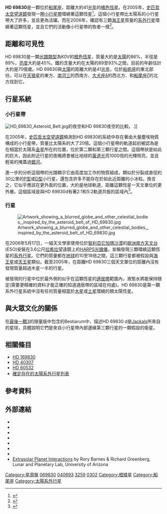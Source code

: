 {{Starbox begin 
| name = HD 69830
}}
{{Starbox image
| image = [[File:Morgan-Keenan_spectral_classification_zoom.png|250px]]
| caption = HD 69830是一顆[[K-型主序星|K0V級]]的恆星，質量略小於[[太陽|太陽]](G2V)
}} 
{{Starbox observe 
| epoch = J2000.0
| constell = [[船尾座|船尾座]]
| ra = {{RA|08|18|23.9473}}
| dec = {{DEC|-12|37|55.824}}
| appmag_v = +5.95
}} 
{{Starbox character 
| class = K0V
| r-i = 0.36
| v-r = 0.40
| b-v = 0.753
| u-b = 0.34
| variable = none
}} 
{{Starbox astrometry 
| radial_v = +30.4
| prop_mo_ra = 279.29
| prop_mo_dec = −988.99
| parallax = 80.32
| parallax_footnote = <ref>{{cite web|url=http://webviz.u-strasbg.fr/viz-bin/VizieR-5?-out.add=.&-source=I/311/hip2&recno=40567|title=HIP 40693|work=Hipparcos, the New Reduction|author=van Leeuwen, F.|year=2007|accessdate=2008-08-17|archive-date=2019-03-28|archive-url=https://web.archive.org/web/20190328164651/https://www.aanda.org/articles/aa/full/2007/41/aa8357-07/aa8357-07.html|dead-url=no}}</ref>
| p_error = 0.35
| absmag_v = 5.85
}}
{{Starbox detail 
| age = {{nowrap|(5.1–6.1) × 10<sup>9</sup>}}<ref name="apj687">{{cite journal
 | author=Mamajek, Eric E.; Hillenbrand, Lynne A.
 | title=Improved Age Estimation for Solar-Type Dwarfs Using Activity-Rotation Diagnostics
 | journal=The Astrophysical Journal | volume=687 | issue=2
 | pages=1264–1293 | doi=10.1086/591785 | bibcode=2008ApJ...687.1264M |date=November 2008}}</ref>
| metal = 89 ± 4 %
| mass = 0.86 ± 0.03
| radius = 0.89
| gravity = 4.47
| rotation = 21.5 days
| luminosity = 0.60 ± 0.03
| temperature = 5385 ± 20
}} 
{{Starbox catalog 
| names = HR 3259, Gliese 302, [[Hipparcos|HIP]] 40693, SAO 154093, LHS 245, BD −12°2449 
}} 
{{Starbox reference
| Simbad = HD+69830
| NSTED = HD+69830
| ARICNS = 00624
| EPE = HD+69830
}}
{{Starbox end}}

'''HD 69830'''是一顆位於[[船尾座|船尾座]]，距離大約41[[光年|光年]]的[[橘色矮星|橘色]][[恆星|恆星]]。在2005年，[[史匹哲太空望遠鏡|史匹哲太空望遠鏡]]發現一圈[[小行星帶|小行星帶]]環繞著這顆恆星<ref>{{cite journal|url=http://cdsads.u-strasbg.fr/cgi-bin/nph-bib_query?2005ApJ...626.1061B&db_key=AST&nosetcookie=1|author=Beichman, C.A. et al.|title=An Excess Due to Small Grains around the Nearby K0 V Star HD 69830: Asteroid or Cometary Debris?|journal=[[The_Astrophysical_Journal|The Astrophysical Journal]]|volume=626|issue=2|pages=1061–1069|year=2005|doi=10.1086/430059}}</ref>。這個小行星帶比太陽系的小行星帶大了許多，並且更為活躍。而在2006年，確認有三顆[[海王星|海王星]]質量的[[系外行星|系外行星]]環繞著這顆恆星，並且它們的活動像小行星帶的牧者一樣<ref name="Lovis">{{cite journal | url=http://www.nature.com/nature/journal/v441/n7091/abs/nature04828.html | author=Lovis, C. ''et al.'' | title=An extrasolar planetary system with three Neptune-mass planets | journal=[[Nature_(journal)|Nature]] | volume=441 | issue=7091 | pages=305–309 | year=2006 | doi=10.1038/nature04828 | format=abstract | id={{arXiv|astro-ph/0703024}} | pmid=16710412 | access-date=2010-07-17 | archive-date=2017-04-22 | archive-url=https://web.archive.org/web/20170422161311/http://www.nature.com/nature/journal/v441/n7091/abs/nature04828.html | dead-url=no }}</ref>。   

==距離和可見性 ==

HD 69830是一顆[[光譜類型|光譜類型]]為K0V的[[橙矮星|橙色]][[恆星|恆星]]，質量大約是[[太陽|太陽]]的86%，半徑是89%，[[亮度|亮度]]大約是45%。鐵的含量大約在太陽的89至93%之間，目前的年齡估計大約是70億歲。HD 69830與[[太陽|太陽]]的距離大約是41[[光年|光年]]，位於[[船帆座|船帆座]]的東北部份。可以在[[天狼星|天狼星]]的東方、[[南河三|南河三]]的西南方、[[大犬座δ|大犬座δ]]的西北方、和[[船尾座ζ|船尾座ζ]]的北方找到它。

== 行星系統 ==

{{OrbitboxPlanet begin
| table_ref = <ref name="Lovis"/><ref name="Lisse"/> }}
{{OrbitboxPlanet
| exoplanet = [[HD_69830_b|b]]
| mass = ≥0.033
| period = 8.667 ± 0.003
| semimajor = 0.0785
| eccentricity = 0.1 ± 0.04
}}
{{OrbitboxPlanet
| exoplanet = [[HD_69830_c|c]]
| mass = ≥0.038
| period = 31.56 ± 0.04
| semimajor = 0.186
| eccentricity = 0.13 ± 0.06
}}
{{OrbitboxPlanet
| exoplanet = [[HD_69830_d|d]]
| mass = ≥0.058
| period = 197 ± 3
| semimajor = 0.63
| eccentricity = 0.07 ± 0.07
}}
{{OrbitboxPlanet disk
| disk = [[岩屑盤|岩屑盤]]
| periapsis = 0.93
| apoapsis = 1.16
}}
{{Orbitbox end}}

=== 小行星帶 ===

[[Image:HD_69830_Asteroid_Belt.jpg|thumb]]的夜空和HD 69830夜空的比較。.]]

在2005年，[[史匹哲太空望遠鏡|史匹哲太空望遠鏡]]檢測到HD 69830的系統中存在著由大量塵埃物質構成的小行星帶，質量比太陽系的大了20倍。這個小行星帶的軌道起初被認為是在相當於太陽系[[金星|金星]]所在的位置，位於第二顆和第三顆行星之間。這個帶狀是如此的巨大，因此附近行星的夜晚將會被比地球的[[黃道光|黃道光]]亮1000倍的光輝照亮，並且輕易的掩蓋過[[銀河系|銀河]]。

進一步的分析這個帶的光譜顯示它由高度加工作的物質組成，類似於分裂成直徑約30公里的[[P-型小行星|P型]]或[[D-型小行星|D型]]小行星，還包含許多不能存在於如此近距離的小冰粒。換言之，它似乎應該在更外面的位置，大約是地球軌道，距離這顆恆星一天文單位的更外層。這個區域是與HD 69830d有著2:1和5:2軌道共振的區域內<ref name="Lisse"> {{cite journal | url=http://www.iop.org/EJ/article/0004-637X/658/1/584/65847.html | author=Lisse, C.M. ''et al.'' | title=On the Nature of the Dust in the Debris Disk Around HD 69830 | journal=The [[Astrophysical_Journal|Astrophysical Journal]] | volume=658 | issue=1 | pages=584–592 | year=2007 | doi=10.1086/511001}}</ref>。 

=== 行星 ===
[[Image:Artwork_showing_a_blurred_globe_and_other_celestial_bodies,_inspired_by_the_asteroid_belt_of_HD_69830.jpg|thumb]]

在2006年5月17日，一組天文學家使用位於[[智利|智利]][[亞它加瑪沙漠|亞它加瑪沙漠]]的[[歐洲南方天文台|歐洲南方天文台]](ESO)安裝在3.6公尺[[拉希拉|拉希拉]]望遠鏡上的[[HARPS|HARPS]][[光譜儀|光譜儀]]，宣稱發現三顆環繞這顆恆星的[[系外行星|系外行星]]。它們的質量都在[[地球|地球]]的10至18倍之間，這三顆行星都被假設與[[海王星|海王星]]或[[天王星|天王星]]類似。截至2005年，在距離HD 69830三個天文單位的距離內沒有發現質量超過木星一半的行星。

被發現的行星中位於最外側的似乎在這顆恆星的[[適居帶|適居帶]]範圍內，液態水將能保持穩定(需要更精確的資料才能正確的知道適居帶的區域在何處)。HD 69830是第一顆系外行星系統中沒有任何質量相當於[[木星|木星]]或[[土星|土星]]環繞的類太陽恆星。

==與大眾文化的關係 ==
在[[最後一戰3|最後一戰3]]的限量版中包含的Bestiarum中，描述HD 69830 d是[[星盟_(最後一戰)#Jackals|Jackals]]所來自的星球，具體說明它們是來自小行星帶內部邊緣第三顆行星的一顆假設的衛星。

== 相關條目 ==
{{commonscat}}
* [[HD_169830|HD 169830]]
* [[HD_40307|HD 40307]]
* [[HD_60532|HD 60532]]
* [[確定存在的太陽系外行星列表|確定存在的太陽系外行星列表]]

== 參考資料 ==

{{reflist}}

== 外部連結 ==

* {{cite web |url=http://www.spitzer.caltech.edu/Media/releases/ssc2005-10/release.shtml |title=NASA's Spitzer Telescope Sees Signs of Alien Asteroid Belt |accessdate=2008-06-13 |work=NASA |publisher=Spitzer Space Telescope |date=2005-04-20 |last=Clavin |first=Whitney |deadurl=yes |archiveurl=https://web.archive.org/web/20080511161456/http://www.spitzer.caltech.edu/Media/releases/ssc2005-10/release.shtml |archivedate=2008-05-11 }}
* {{cite web |url=http://www.extrasolar.net/startour.asp?StarCatId=normal&StarId=252 |title=HD 69830 |accessdate=2008-06-13 |work=Extrasolar Visions |deadurl=yes |archiveurl=https://web.archive.org/web/20101006234144/http://extrasolar.net/startour.asp?StarCatID=normal&StarID=252 |archivedate=2010-10-06 }}
* {{cite web |url=http://www.extrasolar.net/planettour.asp?StarCatId=normal&PlanetId=293 |title=HD 69830 asteroid belt |accessdate=2008-06-13 |work=Extrasolar Visions |deadurl=yes |archiveurl=https://web.archive.org/web/20070930014600/http://www.extrasolar.net/planettour.asp?StarCatId=normal&PlanetId=293 |archivedate=2007-09-30 }}
* {{cite web |url=http://www.solstation.com/stars2/hd69830.htm |title=HD 69830 / HR 3259 |accessdate=2008-06-13 |work=SolStation |archive-date=2009-02-17 |archive-url=https://web.archive.org/web/20090217151339/http://solstation.com/stars2/hd69830.htm |dead-url=no }}
* {{cite web |url=http://exoplanet.eu/star.php?st=HD+69830 |title=Notes for star HD 69830 |accessdate=2008-06-13 |work=The Extrasolar Planets Encyclopaedia |archive-date=2012-05-31 |archive-url=https://web.archive.org/web/20120531190803/http://exoplanet.eu/star.php?st=HD+69830 |dead-url=no }}
* {{cite web |url=http://www.space.com/scienceastronomy/060517_netpune_planets.html |title=Planets Found in Potentially Habitable Setup |accessdate=2008-06-13 |work=SPACE.com |date=2006-05-17 |last=Than |first=Ker |archive-date=2009-06-05 |archive-url=https://web.archive.org/web/20090605225821/http://www.space.com/scienceastronomy/060517_netpune_planets.html |dead-url=no }}
* {{cite web |url=http://www.spacedaily.com/reports/Trio_Of_Neptunes_And_Their_Belt.html |title=Trio Of Neptunes And Their Belt |accessdate=2008-06-13 |work=SpaceDaily |date=2006-05-18 |archive-date=2009-06-10 |archive-url=https://web.archive.org/web/20090610021608/http://www.spacedaily.com/reports/Trio_Of_Neptunes_And_Their_Belt.html |dead-url=no }}
* [http://www.lpl.arizona.edu/~rory/research/xsp/dynamics/ Extrasolar Planet Interactions]{{Wayback|url=http://www.lpl.arizona.edu/~rory/research/xsp/dynamics/ |date=20160505160348 }} by Rory Barnes & Richard Greenberg, Lunar and Planetary Lab, University of Arizona
{{clear}}
{{HD 69830|state=collapsed}}
{{Sky|08|18|23.9|-|12|37|55.0|41}}

[[Category:星周盤|Category:星周盤]]
[[Category:HD和HDE天體|069830]]
[[Category:HIP天體|040693]]
[[Category:HR天體|3259]]
[[Category:格利泽和GJ天体|0302]]
[[Category:橙矮星|Category:橙矮星]]
[[Category:船尾座|Category:船尾座]]
[[Category:太陽系外行星|Category:太陽系外行星]]